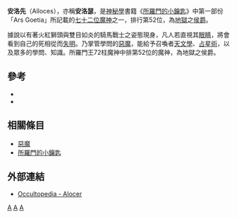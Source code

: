 '''安洛先'''（Alloces），亦稱'''安洛瑟'''，是[[神秘學|神秘學]]書籍《[[所羅門的小鑰匙|所羅門的小鑰匙]]》中第一部份「Ars Goetia」所記載的[[所羅門七十二柱魔神|七十二位魔神]]之一，排行第52位，為[[地獄|地獄]]之[[侯爵|侯爵]]。

據說以有著火紅獅頭與雙目如炎的騎馬戰士之姿態現身，凡人若直視其[[眼睛|眼睛]]，將會看到自己的死相從而[[失明|失明]]。乃掌管學問的[[惡魔|惡魔]]，能給予召喚者[[天文學|天文學]]、[[占星術|占星術]]，以及眾多的學問、知識。所羅門王72柱魔神中排第52位的魔神，為地獄之侯爵。

== 參考 ==
*{{cite book | language =zh-tw | author =山北篤，佐藤俊之；監修，桂令夫，佐藤俊之，司馬炳介，秦野啟，田中天，遙遠志，牧山昌弘，山北篤/合著 | coauthors =  | title =《惡魔事典》  | url =  | date =  | location =  | publisher =奇幻基地 | id =  | isbn =9867576071  | pages =  }}
*{{cite book | language =zh-tw | author =  | coauthors =  | title =《召換師》  | url =  | date =  | location =  | publisher =奇幻基地 | id =  | isbn =9867576780  | pages =  }}

== 相關條目 ==
* [[惡魔|惡魔]]
* [[所羅門的小鑰匙|所羅門的小鑰匙]]

== 外部連結 ==
* [http://www.occultopedia.com/a/alocer.htm Occultopedia - Alocer] {{Wayback|url=http://www.occultopedia.com/a/alocer.htm |date=20150519032911 }}

{{所羅門七十二柱魔神}}

[[Category:神秘學|A]]
[[Category:基督教中的惡魔|A]]
[[Category:所羅門七十二柱魔神|A]]